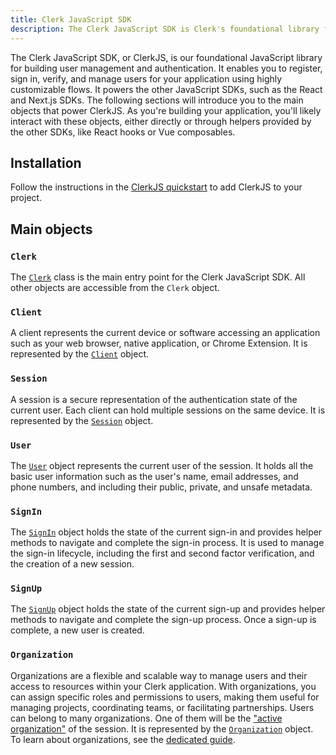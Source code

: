 ```yaml
---
title: Clerk JavaScript SDK
description: The Clerk JavaScript SDK is Clerk's foundational library for building user management and authentication.
---
```


The Clerk JavaScript SDK, or ClerkJS, is our foundational JavaScript library for building user management and authentication. It enables you to register, sign in, verify, and manage users for your application using highly customizable flows. It powers the other JavaScript SDKs, such as the React and Next.js SDKs. The following sections will introduce you to the main objects that power ClerkJS. As you're building your application, you'll likely interact with these objects, either directly or through helpers provided by the other SDKs, like React hooks or Vue composables.

## Installation

Follow the instructions in the [ClerkJS quickstart](/docs/quickstarts/javascript) to add ClerkJS to your project.

## Main objects

### `Clerk`

The [`Clerk`](/docs/references/javascript/clerk) class is the main entry point for the Clerk JavaScript SDK. All other objects are accessible from the `Clerk` object.

### `Client`

A client represents the current device or software accessing an application such as your web browser, native application, or Chrome Extension. It is represented by the [`Client`](/docs/references/javascript/client) object.

### `Session`

A session is a secure representation of the authentication state of the current user. Each client can hold multiple sessions on the same device. It is represented by the [`Session`](/docs/references/javascript/session) object.

### `User`

The [`User`](/docs/references/javascript/user) object represents the current user of the session. It holds all the basic user information such as the user's name, email addresses, and phone numbers, and including their public, private, and unsafe metadata.

### `SignIn`

The [`SignIn`](/docs/references/javascript/sign-in) object holds the state of the current sign-in and provides helper methods to navigate and complete the sign-in process. It is used to manage the sign-in lifecycle, including the first and second factor verification, and the creation of a new session.

### `SignUp`

The [`SignUp`](/docs/references/javascript/sign-up) object holds the state of the current sign-up and provides helper methods to navigate and complete the sign-up process. Once a sign-up is complete, a new user is created.

### `Organization`

Organizations are a flexible and scalable way to manage users and their access to resources within your Clerk application. With organizations, you can assign specific roles and permissions to users, making them useful for managing projects, coordinating teams, or facilitating partnerships. Users can belong to many organizations. One of them will be the ["active organization"](/docs/organizations/overview#active-organization) of the session. It is represented by the [`Organization`](/docs/references/javascript/organization) object. To learn about organizations, see the [dedicated guide](/docs/organizations/overview).
